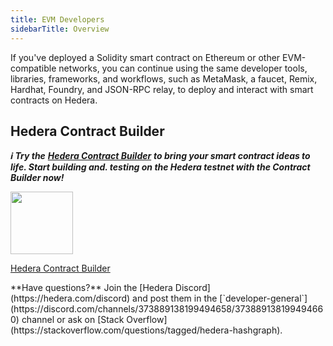 ```yaml
---
title: EVM Developers
sidebarTitle: Overview
---
```


If you've deployed a Solidity smart contract on Ethereum or other EVM-compatible networks, you can continue using the same developer tools, libraries, frameworks, and workflows, such as MetaMask, a faucet, Remix, Hardhat, Foundry, and JSON-RPC relay, to deploy and interact with smart contracts on Hedera.

<Columns cols={3}>
  <Card
    title="Add Hedera to MetaMask"
    href="/hedera/getting-started-evm-developers/add-hedera-to-metamask"
    arrow
  ></Card>
  <Card
    title="Hedera Testnet Faucet"
    href="/hedera/getting-started-evm-developers/hedera-testnet-faucet"
    arrow
  ></Card>
  <Card
    title="Deploy w/ Contract Builder"
    href="/hedera/getting-started-evm-developers/deploy-your-first-contract-with-hedera-contract-builder"
    arrow
  ></Card>
  <Card
    title="Deploy w/ Remix"
    href="/hedera/getting-started-evm-developers/deploy-a-smart-contract-using-remix"
    arrow
  ></Card>
  <Card
    title="Deploy w/ Hardhat"
    href="/hedera/getting-started-evm-developers/deploy-a-smart-contract-with-hardhat"
    arrow
  ></Card>
  <Card
    title="Deploy w/ Foundry"
    href="/hedera/getting-started-evm-developers/deploy-a-smart-contract-with-foundry"
    arrow
  ></Card>
</Columns>

## Hedera Contract Builder

**_ℹ️ Try the_** [**_Hedera Contract Builder_**](https://portal.hedera.com/contract-builder) **_to bring your smart contract ideas to life. Start building and. testing on the Hedera testnet with the Contract Builder now!_**

<a href="https://portal.hedera.com/contract-builder" target="_blank">
  <img
    src="/images/getting-started-evm-developers/contract-builder-screenshot.png"
    noZoom
    height="100"
  />
</a>

<div className="flex justify-center items-center w-full mt-2 mb-5">
  <a
    href="https://portal.hedera.com/contract-builder"
    className="text-center no-underline"
  >
    <p className="text-gray-1000 dark:text-gray-200 m-0"
          style={{ marginTop: "-28px", marginBottom: "-8px" }}
    >
      Hedera Contract Builder
    </p>

  </a>
</div>

<Info>
  **Have questions?** Join the [Hedera Discord](https://hedera.com/discord) and
  post them in the
  [`developer-general`](https://discord.com/channels/373889138199494658/373889138199494660)
  channel or ask on [Stack
  Overflow](https://stackoverflow.com/questions/tagged/hedera-hashgraph).
</Info>
